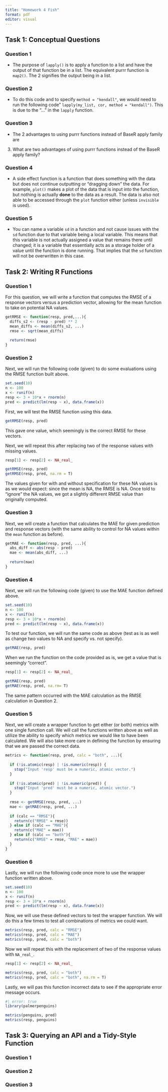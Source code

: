 ```yaml
---
title: "Homework 4 Fish"
format: pdf
editor: visual
---
```


## Task 1: Conceptual Questions

### Question 1

* The purpose of  `lapply()` is to apply a function to a list and have the output of that function be in a list. The equivalent purrr function is `map2()`. The 2 signifies the output being in a list.

### Question 2

* To do this code and to specify `method = "kendall"`, we would need to run the following code" `lapply(my_list, cor, method = "kendall")`. This is due to the "..." in the `lapply` function.

### Question 3

* The 2 advantages to using purrr functions instead of BaseR apply family are 

3. What are two advantages of using purrr functions instead of the BaseR apply family?

### Question 4

* A side effect function is a function that does something with the data but does not continue outputting or "dragging down" the data. For example, `plot()` makes a plot of the data that is input into the function, but nothing is actually **done** to the data as a result. The data is also not able to be accessed through the `plot` function either (unless `invisible` is used).


### Question 5

* You can name a variable `sd` in a function and not cause issues with the `sd` function due to that variable being a local variable. This means that this variable is not actually assigned a value that remains there until changed; it is a variable that essentially acts as a storage holder of a value until the function is done running. That implies that the `sd` function will not be overwritten in this case.


## Task 2: Writing R Functions

### Question 1

For this question, we will write a function that computes the RMSE of a response vectors versus a prediction vector, allowing for the mean function to take on potential NA values.

```r
getRMSE <- function(resp, pred,...){
  diffs_s2 <- (resp - pred) ** 2
  mean_diffs <- mean(diffs_s2, ...)
  rmse <- sqrt(mean_diffs)
  
  return(rmse)
}
```


### Question 2

Next, we will run the following code (given) to do some evaluations using the RMSE function built above.

```r
set.seed(10)
n <- 100
x <- runif(n)
resp <- 3 + 10*x + rnorm(n)
pred <- predict(lm(resp ~ x), data.frame(x))
```

First, we will test the RMSE function using this data.

```r
getRMSE(resp, pred)
```

This gave one value, which seemingly is the correct RMSE for these vectors.

Next, we will repeat this after replacing two of the response values with missing values.

```r
resp[1] <- resp[2] <- NA_real_

getRMSE(resp, pred)
getRMSE(resp, pred, na.rm = T)
```

The values given for with and without specification for these NA values is as we would expect: since the mean is NA, the RMSE is NA. Once told to "ignore" the NA values, we got a slightly different RMSE value than originally computed.

### Question 3

Next, we will create a function that calculates the MAE for given prediction and response vectors (with the same ability to control for NA values within the `mean` function as before).

```r
getMAE <- function(resp, pred, ...){
  abs_diff <- abs(resp - pred)
  mae <- mean(abs_diff, ...)
  
  return(mae)
}
```


### Question 4

Next, we will run the following code (given) to use the MAE function defined above.

```r
set.seed(10)
n <- 100
x <- runif(n)
resp <- 3 + 10*x + rnorm(n)
pred <- predict(lm(resp ~ x), data.frame(x))
```

To test our function, we will run the same code as above (test as is as well as change two values to NA and specify vs. not specify).

```r
getMAE(resp, pred)
```

When we run the function on the code provided as is, we get a value that is seemingly "correct".

```r
resp[1] <- resp[2] <- NA_real_

getMAE(resp, pred)
getMAE(resp, pred, na.rm= T)
```

The same pattern occurred with the MAE calculation as the RMSE calculation in Question 2.

### Question 5

Next, we will create a wrapper function to get either (or both) metrics with one single function call. We will call the functions written above as well as utilize the ability to specify which metrics we would like to have been calculated. We will also take more care in defining the function by ensuring that we are passed the correct data.

```r
metrics <- function(resp, pred, calc = "both", ...){
  
  if (!is.atomic(resp) | !is.numeric(resp)) {
    stop("Input 'resp' must be a numeric, atomic vector.")
  }
  
  if (!is.atomic(pred) | !is.numeric(pred)) {
    stop("Input 'pred' must be a numeric, atomic vector.")
  }
  
  rmse <- getRMSE(resp, pred, ...)
  mae <- getMAE(resp, pred, ...)
  
  if (calc == "RMSE"){
    return(c("RMSE" = rmse))
  } else if (calc == "MAE"){
    return(c("MAE" = mae))
  } else if (calc == "both"){
    return(c("RMSE" = rmse, "MAE" = mae))
  }
}
```

### Question 6

Lastly, we will run the following code once more to use the wrapper function written above.

```r
set.seed(10)
n <- 100
x <- runif(n)
resp <- 3 + 10*x + rnorm(n)
pred <- predict(lm(resp ~ x), data.frame(x))
```

Now, we will use these defined vectors to test the wrapper function. We will do this a few times to test all combinations of metrics we could want.

```r
metrics(resp, pred, calc = "RMSE")
metrics(resp, pred, calc = "MAE")
metrics(resp, pred, calc = "both")
```

Now we will repeat this with the replacement of two of the response values with `NA_real_`.

```r
resp[1] <- resp[2] <- NA_real_

metrics(resp, pred, calc = "both")
metrics(resp, pred, calc = "both", na.rm = T)
```

Lastly, we will pas this function incorrect data to see if the appropriate error message occurs.

```r
#| error: true
library(palmerpenguins)

metrics(penguins, pred)
metrics(resp, penguins)
```

## Task 3: Querying an API and a Tidy-Style Function

### Question 1

### Question 2

### Question 3
